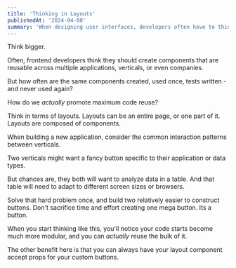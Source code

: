 ```yaml
---
title: 'Thinking in Layouts'
publishedAt: '2024-04-08'
summary: 'When designing user interfaces, developers often have to think from from bits to bytes to React components. But this immense amount of complexity doesn't stop with components. Thinking in layouts proposes adding one more high level concept to make building awesome websites even more fun.'
---
```


Think bigger.

Often, frontend developers think they should create components that are reusable across multiple applications, verticals, or even companies.

But how often are the same components created, used once, tests written - and never used again?

How do we *actually* promote maximum code reuse?

Think in terms of layouts. Layouts can be an entire page, or one part of it. Layouts are composed of components. 

When building a new application, consider the common interaction patterns between verticals.

Two verticals might want a fancy button specific to their application or data types. 

But chances are, they both will want to analyze data in a table. And that table will need to adapt to different screen sizes or browsers. 

Solve that hard problem once, and build two relatively easier to construct buttons. Don't sacrifice time and effort creating one mega button. Its a button.

When you start thinking like this, you'll notice your code starts become much more modular, and you can *actually* reuse the bulk of it.

The other benefit here is that you can always have your layout component accept props for your custom buttons.

